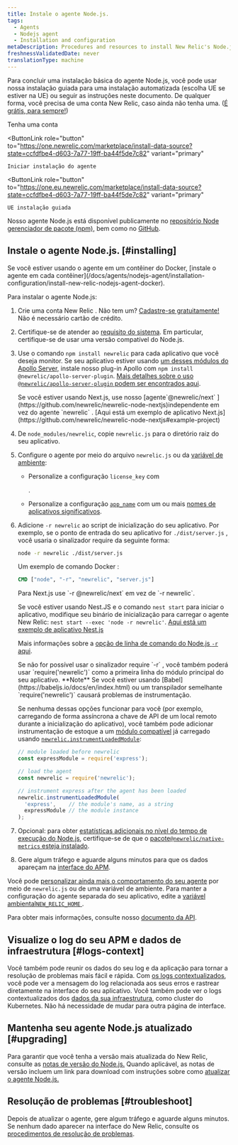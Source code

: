 ```yaml
---
title: Instale o agente Node.js.
tags:
  - Agents
  - Nodejs agent
  - Installation and configuration
metaDescription: Procedures and resources to install New Relic's Node.js agent.
freshnessValidatedDate: never
translationType: machine
---
```


Para concluir uma instalação básica do agente Node.js, você pode usar nossa instalação guiada para uma instalação automatizada (escolha UE se estiver na UE) ou seguir as instruções neste documento. De qualquer forma, você precisa de uma conta New Relic, caso ainda não tenha uma. ([É grátis, para sempre!](/docs/accounts/accounts-billing/new-relic-one-pricing-billing/new-relic-one-pricing-billing/#how-pricing-works))

<ButtonGroup>
  <ButtonLink
    role="button"
    to="https://newrelic.com/signup"
    variant="primary"
  >
    Tenha uma conta
  </ButtonLink>

  <ButtonLink
    role="button"
    to="https://one.newrelic.com/marketplace/install-data-source?state=ccfdfbe4-d603-7a77-19ff-ba44f5de7c82"
    variant="primary"
  >
    Iniciar instalação do agente
  </ButtonLink>

  <ButtonLink
    role="button"
    to="https://one.eu.newrelic.com/marketplace/install-data-source?state=ccfdfbe4-d603-7a77-19ff-ba44f5de7c82"
    variant="primary"
  >
    UE instalação guiada
  </ButtonLink>
</ButtonGroup>

Nosso agente Node.js está disponível publicamente no [repositório Node gerenciador de pacote (npm),](https://npmjs.org/package/newrelic) bem como no [GitHub](https://github.com/newrelic/node-newrelic).

## Instale o agente Node.js. [#installing]

<Callout variant="important">
  Se você estiver usando o agente em um contêiner do Docker, [instale o agente em cada contêiner](/docs/agents/nodejs-agent/installation-configuration/install-new-relic-nodejs-agent-docker).
</Callout>

Para instalar o agente Node.js:

1. Crie uma conta New Relic . Não tem um? [Cadastre-se gratuitamente!](https://newrelic.com/signup) Não é necessário cartão de crédito.

2. Certifique-se de atender ao [requisito do sistema](/docs/agents/nodejs-agent/getting-started/compatibility-requirements-nodejs-agent). Em particular, certifique-se de usar uma versão compatível do Node.js.

3. Use o comando `npm install newrelic` para cada aplicativo que você deseja monitor. Se seu aplicativo estiver usando [um desses módulos do Apollo Server,](/docs/apm/agents/nodejs-agent/extend-your-instrumentation/apollo-server-plugin-nodejs/) instale nosso plug-in Apollo com `npm install @newrelic/apollo-server-plugin`. [Mais detalhes sobre o uso `@newrelic/apollo-server-plugin` podem ser encontrados aqui](https://github.com/newrelic/newrelic-node-apollo-server-plugin/tree/main#readme).

   <Callout variant="important">
     Se você estiver usando Next.js, use nosso [agente`@newrelic/next` ](https://github.com/newrelic/newrelic-node-nextjs)independente em vez do agente `newrelic` . [Aqui está um exemplo de aplicativo Next.js](https://github.com/newrelic/newrelic-node-nextjs#example-project)
   </Callout>

4. De `node_modules/newrelic`, copie `newrelic.js` para o diretório raiz do seu aplicativo.

5. Configure o agente por meio do arquivo `newrelic.js` ou da [variável de ambiente](/docs/agents/nodejs-agent/installation-configuration/nodejs-agent-configuration#environment):

   * Personalize a configuração `license_key` com

     <InlinePopover type="licenseKey"/>

     .

   * Personalize a configuração [`app_name`](/docs/agents/nodejs-agent/installation-configuration/nodejs-agent-configuration#app_name) com um ou mais [nomes de aplicativos significativos](/docs/apm/new-relic-apm/installation-and-configuration/naming-your-application).

6. Adicione `-r newrelic` ao script de inicialização do seu aplicativo. Por exemplo, se o ponto de entrada do seu aplicativo for `./dist/server.js` , você usaria o sinalizador require da seguinte forma:

   ```bash
   node -r newrelic ./dist/server.js
   ```

   Um exemplo de comando Docker :

   ```dockerfile
   CMD ["node", "-r", "newrelic", "server.js"]
   ```

   <Callout variant="important">
     Para Next.js use `-r @newrelic/next` em vez de `-r newrelic`.

     Se você estiver usando Nest.JS e o comando `nest start` para iniciar o aplicativo, modifique seu binário de inicialização para carregar o agente New Relic: `nest start --exec 'node -r newrelic'`. [Aqui está um exemplo de aplicativo Nest.js](https://github.com/newrelic/newrelic-node-examples/tree/main/nestjs)
   </Callout>

   Mais informações sobre a [opção de linha de comando do Node.js `-r` aqui](https://nodejs.org/api/cli.html#-r---require-module).

   <Callout variant="important">
     Se não for possível usar o sinalizador require `-r` , você também poderá usar `require('newrelic')` como a primeira linha do módulo principal do seu aplicativo. <DoNotTranslate>**Note**</DoNotTranslate> Se você estiver usando [Babel](https://babeljs.io/docs/en/index.html) ou um transpilador semelhante `require('newrelic')` causará problemas de instrumentação.

     Se nenhuma dessas opções funcionar para você (por exemplo, carregando de forma assíncrona a chave de API de um local remoto durante a inicialização do aplicativo), você também pode adicionar instrumentação de estoque a um [módulo compatível](https://github.com/newrelic/node-newrelic/blob/0113eb5f0e707dc662a17d262a841503bab88841/lib/instrumentations.js#L6#L6) já carregado usando [`newrelic.instrumentLoadedModule`](/docs/apm/agents/nodejs-agent/api-guides/nodejs-agent-api/#instrumentLoadedModule):

     ```js
     // module loaded before newrelic 
     const expressModule = require('express');

     // load the agent
     const newrelic = require('newrelic');

     // instrument express after the agent has been loaded
     newrelic.instrumentLoadedModule(
       'express',    // the module's name, as a string
       expressModule // the module instance
     );
     ```
   </Callout>

7. Opcional: para obter [estatísticas adicionais no nível do tempo de execução do Node.js](/docs/agents/nodejs-agent/supported-features/node-vms-statistics-page), certifique-se de que o [pacote`@newrelic/native-metrics` esteja instalado](/docs/agents/nodejs-agent/supported-features/node-vm-measurements).

8. Gere algum tráfego e aguarde alguns minutos para que os dados apareçam na [interface do APM](/docs/apm/applications-menu/monitoring/apm-overview-page).

Você pode [personalizar ainda mais o comportamento do seu agente](/docs/agents/nodejs-agent/installation-configuration/nodejs-agent-configuration) por meio de `newrelic.js` ou de uma variável de ambiente. Para manter a configuração do agente separada do seu aplicativo, edite a [variável ambiental`NEW_RELIC_HOME` ](/docs/agents/nodejs-agent/installation-configuration/nodejs-agent-configuration#home).

Para obter mais informações, consulte nosso [documento da API](/docs/apm/agents/nodejs-agent/api-guides/nodejs-agent-api/).

<InstallFeedback/>

## Visualize o log do seu APM e dados de infraestrutura [#logs-context]

Você também pode reunir os dados do seu log e da aplicação para tornar a resolução de problemas mais fácil e rápida. Com [os logs contextualizados](/docs/logs/logs-context/configure-logs-context-nodejs/), você pode ver a mensagem do log relacionada aos seus erros e rastrear diretamente na interface do seu aplicativo. Você também pode ver o logs contextualizados dos [dados da sua infraestrutura](/docs/logs/forward-logs/forward-your-logs-using-infrastructure-agent/), como cluster do Kubernetes. Não há necessidade de mudar para outra página de interface.

## Mantenha seu agente Node.js atualizado [#upgrading]

Para garantir que você tenha a versão mais atualizada do New Relic, consulte as [notas de versão do Node.js.](/docs/release-notes/agent-release-notes/nodejs-release-notes) Quando aplicável, as notas de versão incluem um link para download com instruções sobre como [atualizar o agente Node.js.](/docs/agents/nodejs-agent/installation-configuration/upgrade-nodejs-agent)

## Resolução de problemas [#troubleshoot]

Depois de atualizar o agente, gere algum tráfego e aguarde alguns minutos. Se nenhum dado aparecer na interface do New Relic, consulte os [procedimentos de resolução de problemas](/docs/agents/nodejs-agent/troubleshooting/troubleshooting-your-nodejs-installation).